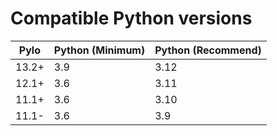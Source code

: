 # Compatible Python versions

| Pylo  | Python (Minimum) | Python (Recommend) |
|-------|------------------|--------------------|
| 13.2+ | 3.9              | 3.12               |
| 12.1+ | 3.6              | 3.11               |
| 11.1+ | 3.6              | 3.10               |
| 11.1- | 3.6              | 3.9                |